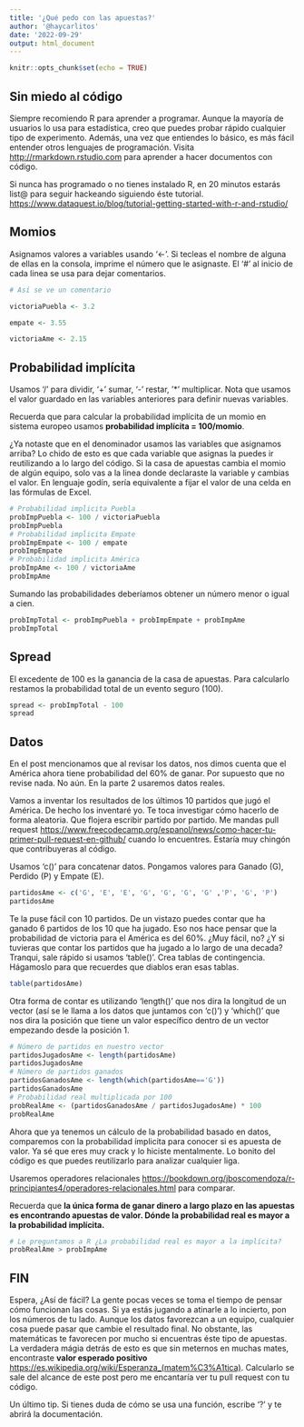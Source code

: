 ```yaml
---
title: '¿Qué pedo con las apuestas?'
author: '@haycarlitos'
date: '2022-09-29'
output: html_document
---
```


```r
knitr::opts_chunk$set(echo = TRUE)
```

## Sin miedo al código

Siempre recomiendo R para aprender a programar. Aunque la mayoría de usuarios lo usa para estadística, creo que puedes probar rápido cualquier tipo de experimento. Además, una vez que entiendes lo básico, es más fácil entender otros lenguajes de programación. Visita <http://rmarkdown.rstudio.com> para aprender a hacer documentos con código. 

Si nunca has programado o no tienes instalado R, en 20 minutos estarás list@ para seguir hackeando siguiendo éste tutorial. <https://www.dataquest.io/blog/tutorial-getting-started-with-r-and-rstudio/>

## Momios

Asignamos valores a variables usando '<-'. Si tecleas el nombre de alguna de ellas en la consola, imprime el número que le
asignaste. El '#' al inicio de cada linea se usa para dejar comentarios.

```r
# Así se ve un comentario

victoriaPuebla <- 3.2 

empate <- 3.55

victoriaAme <- 2.15 
```

## Probabilidad implícita

Usamos '/' para dividir, '+' sumar, '-' restar, '*' multiplicar. Nota que usamos el valor guardado en las variables anteriores para definir nuevas variables. 

Recuerda que para calcular la probabilidad implícita de un momio en sistema europeo usamos 
**probabilidad implícita = 100/momio**.

¿Ya notaste que en el denominador usamos las variables que asignamos arriba? Lo chido de esto es que cada variable
que asignas la puedes ir reutilizando a lo largo del código. Si la casa de apuestas cambia el momio de algún equipo, solo vas a la linea donde declaraste la variable y cambias el valor. En lenguaje godín, sería equivalente a fijar el valor de una celda en las fórmulas de Excel.
```r
# Probabilidad impĺicita Puebla
probImpPuebla <- 100 / victoriaPuebla 
probImpPuebla
# Probabilidad impĺicita Empate
probImpEmpate <- 100 / empate
probImpEmpate
# Probabilidad impĺicita América
probImpAme <- 100 / victoriaAme
probImpAme
```

Sumando las probabilidades deberíamos obtener un número menor o igual a cien.
```r
probImpTotal <- probImpPuebla + probImpEmpate + probImpAme
probImpTotal
```

## Spread

El excedente de 100 es la ganancia de la casa de apuestas.
Para calcularlo restamos la probabilidad total de un evento seguro (100).
```r
spread <- probImpTotal - 100
spread
```


## Datos

En el post mencionamos que al revisar los datos, nos dimos cuenta que el América ahora tiene probabilidad del 60% de ganar. Por supuesto que no revise nada. No aún. En la parte 2 usaremos datos reales.

Vamos a inventar los resultados de los últimos 10 partidos que jugó el América. De hecho los inventaré yo. Te toca investigar cómo hacerlo de forma aleatoria.
Que flojera escribir partido por partido. Me mandas pull request <https://www.freecodecamp.org/espanol/news/como-hacer-tu-primer-pull-request-en-github/> cuando lo encuentres. Estaría muy chingón que contribuyeras al código.

Usamos 'c()' para concatenar datos. Pongamos valores para Ganado (G), Perdido (P) y Empate (E).
```r
partidosAme <- c('G', 'E', 'E', 'G', 'G', 'G', 'G' ,'P', 'G', 'P')
partidosAme
```

Te la puse fácil con 10 partidos. De un vistazo puedes contar que ha ganado 6 partidos de los 10 que ha jugado. Eso nos hace pensar que la probabilidad de victoria para el América es del 60%. 
¿Muy fácil, no? ¿Y si tuvieras que contar los partidos que ha jugado a lo largo de una decada?
Tranqui, sale rápido si usamos 'table()'. Crea tablas de contingencia. Hágamoslo para que recuerdes que diablos eran esas tablas.
```r
table(partidosAme)
```

Otra forma de contar es utilizando 'length()' que nos dira la longitud de un vector (así se le llama a los datos que juntamos con 'c()') y 'which()' que nos dira la posición que tiene un valor específico dentro de un vector empezando desde la posición 1. 
```r
# Número de partidos en nuestro vector
partidosJugadosAme <- length(partidosAme)
partidosJugadosAme
# Número de partidos ganados
partidosGanadosAme <- length(which(partidosAme=='G'))
partidosGanadosAme
# Probabilidad real multiplicada por 100
probRealAme <- (partidosGanadosAme / partidosJugadosAme) * 100
probRealAme
```

Ahora que ya tenemos un cálculo de la probabilidad basado en datos, comparemos con la probabilidad ímplicita para conocer si es apuesta de valor. Ya sé que eres muy crack y lo hiciste mentalmente. Lo bonito del código es que puedes reutilizarlo para analizar cualquier liga.

Usaremos operadores relacionales <https://bookdown.org/jboscomendoza/r-principiantes4/operadores-relacionales.html> para comparar.

Recuerda que **la única forma de ganar dinero a largo plazo en las apuestas es encontrando apuestas de valor. Dónde la probabilidad real es mayor a la probabilidad implícita.**
```r
# Le preguntamos a R ¿La probabilidad real es mayor a la implícita?
probRealAme > probImpAme
```

## FIN

Espera, ¿Así de fácil? La gente pocas veces se toma el tiempo de pensar cómo funcionan las cosas. Si ya estás jugando a atinarle a lo incierto, pon los números de tu lado. Aunque los datos favorezcan a un equipo, cualquier cosa puede pasar  que cambie el resultado final. No obstante, las matemáticas te favorecen por mucho si encuentras éste tipo de apuestas. La verdadera mágia detrás de esto es que sin meternos en muchas mates, encontraste  **valor esperado positivo** <https://es.wikipedia.org/wiki/Esperanza_(matem%C3%A1tica)>. Calcularlo se sale del alcance de este post pero me encantaría ver tu pull request con tu código.

Un último tip. Si tienes duda de cómo se usa una función, escribe '?' y te abrirá la documentación.
